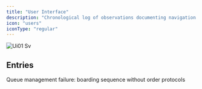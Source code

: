 ```yaml
---
title: "User Interface"
description: "Chronological log of observations documenting navigation methods, input protocols, and interface learning processes."
icon: "users"
iconType: "regular"
---
```


![Ui01 Sv](/images/ui01.svg)

## Entries

<Columns cols={2}>
  <Card title="trg-republike-boarding-20251001" icon="users" iconType="regular" href="/ui-01/trg-republike-boarding-20251001" cta="View">
    Queue management failure: boarding sequence without order protocols
  </Card>
  <Card title="Test" icon="sparkles" href="/ui-01/test">
    
  </Card>
</Columns>

## 